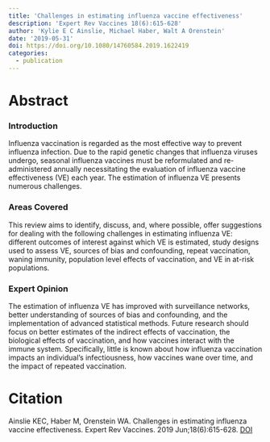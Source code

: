 ```yaml
---
title: 'Challenges in estimating influenza vaccine effectiveness'
description: 'Expert Rev Vaccines 18(6):615-628'
author: 'Kylie E C Ainslie, Michael Haber, Walt A Orenstein'
date: '2019-05-31'
doi: https://doi.org/10.1080/14760584.2019.1622419
categories: 
  - publication
---
```


# Abstract

### Introduction
Influenza vaccination is regarded as the most effective way to prevent influenza infection. Due to the rapid genetic changes that influenza viruses undergo, seasonal influenza vaccines must be reformulated and re-administered annually necessitating the evaluation of influenza vaccine effectiveness (VE) each year. The estimation of influenza VE presents numerous challenges. 

### Areas Covered 
This review aims to identify, discuss, and, where possible, offer suggestions for dealing with the following challenges in estimating influenza VE: different outcomes of interest against which VE is estimated, study designs used to assess VE, sources of bias and confounding, repeat vaccination, waning immunity, population level effects of vaccination, and VE in at-risk populations. 

### Expert Opinion
The estimation of influenza VE has improved with surveillance networks, better understanding of sources of bias and confounding, and the implementation of advanced statistical methods. Future research should focus on better estimates of the indirect effects of vaccination, the biological effects of vaccination, and how vaccines interact with the immune system. Specifically, little is known about how influenza vaccination impacts an individual's infectiousness, how vaccines wane over time, and the impact of repeated vaccination.

# Citation
Ainslie KEC, Haber M, Orenstein WA. Challenges in estimating influenza vaccine effectiveness. Expert Rev Vaccines. 2019 Jun;18(6):615-628. [DOI](10.1080/14760584.2019.1622419)
